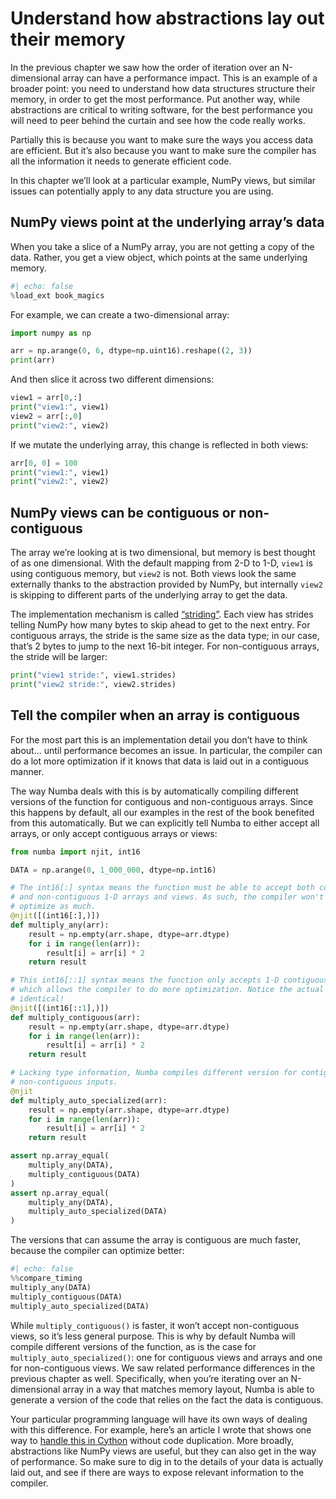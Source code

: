# Understand how abstractions lay out their memory

In the previous chapter we saw how the order of iteration over an N-dimensional array can have a performance impact.
This is an example of a broader point: you need to understand how data structures structure their memory, in order to get the most performance.
Put another way, while abstractions are critical to writing software, for the best performance you will need to peer behind the curtain and see how the code really works.

Partially this is because you want to make sure the ways you access data are efficient.
But it's also because you want to make sure the compiler has all the information it needs to generate efficient code.

In this chapter we'll look at a particular example, NumPy views, but similar issues can potentially apply to any data structure you are using.

## NumPy views point at the underlying array's data

When you take a slice of a NumPy array, you are not getting a copy of the data.
Rather, you get a view object, which points at the same underlying memory.


```python
#| echo: false
%load_ext book_magics
```

For example, we can create a two-dimensional array:

```python
import numpy as np

arr = np.arange(0, 6, dtype=np.uint16).reshape((2, 3))
print(arr)
```

And then slice it across two different dimensions:

```python
view1 = arr[0,:]
print("view1:", view1)
view2 = arr[:,0]
print("view2:", view2)
```

If we mutate the underlying array, this change is reflected in both views:

```python
arr[0, 0] = 100
print("view1:", view1)
print("view2:", view2)
```

## NumPy views can be contiguous or non-contiguous

The array we're looking at is two dimensional, but memory is best thought of as one dimensional.
With the default mapping from 2-D to 1-D, `view1` is using contiguous memory, but `view2` is not.
Both views look the same externally thanks to the abstraction provided by NumPy, but internally `view2` is skipping to different parts of the underlying array to get the data.

The implementation mechanism is called ["striding"](https://numpy.org/doc/stable/reference/generated/numpy.ndarray.strides.html).
Each view has strides telling NumPy how many bytes to skip ahead to get to the next entry.
For contiguous arrays, the stride is the same size as the data type; in our case, that's 2 bytes to jump to the next 16-bit integer.
For non-contiguous arrays, the stride will be larger:

```python
print("view1 stride:", view1.strides)
print("view2 stride:", view2.strides)
```

## Tell the compiler when an array is contiguous

For the most part this is an implementation detail you don't have to think about... until performance becomes an issue.
In particular, the compiler can do a lot more optimization if it knows that data is laid out in a contiguous manner.

The way Numba deals with this is by automatically compiling different versions of the function for contiguous and non-contiguous arrays.
Since this happens by default, all our examples in the rest of the book benefited from this automatically.
But we can explicitly tell Numba to either accept all arrays, or only accept contiguous arrays or views:

```python
from numba import njit, int16

DATA = np.arange(0, 1_000_000, dtype=np.int16)

# The int16[:] syntax means the function must be able to accept both contiguous
# and non-contiguous 1-D arrays and views. As such, the compiler won't be able to
# optimize as much.
@njit([(int16[:],)])
def multiply_any(arr):
    result = np.empty(arr.shape, dtype=arr.dtype)
    for i in range(len(arr)):
        result[i] = arr[i] * 2
    return result

# This int16[::1] syntax means the function only accepts 1-D contiguous arrays,
# which allows the compiler to do more optimization. Notice the actual code is
# identical!
@njit([(int16[::1],)])
def multiply_contiguous(arr):
    result = np.empty(arr.shape, dtype=arr.dtype)
    for i in range(len(arr)):
        result[i] = arr[i] * 2
    return result

# Lacking type information, Numba compiles different version for contiguous and
# non-contiguous inputs.
@njit
def multiply_auto_specialized(arr):
    result = np.empty(arr.shape, dtype=arr.dtype)
    for i in range(len(arr)):
        result[i] = arr[i] * 2
    return result

assert np.array_equal(
    multiply_any(DATA),
    multiply_contiguous(DATA)
)
assert np.array_equal(
    multiply_any(DATA),
    multiply_auto_specialized(DATA)
)
```

The versions that can assume the array is contiguous are much faster, because the compiler can optimize better:

```python
#| echo: false
%%compare_timing
multiply_any(DATA)
multiply_contiguous(DATA)
multiply_auto_specialized(DATA)
```

While `multiply_contiguous()` is faster, it won't accept non-contiguous views, so it's less general purpose.
This is why by default Numba will compile different versions of the function, as is the case for `multiply_auto_specialized()`: one for contiguous views and arrays and one for non-contiguous views.
We saw related performance differences in the previous chapter as well.
Specifically, when you're iterating over an N-dimensional array in a way that matches memory layout, Numba is able to generate a version of the code that relies on the fact the data is contiguous.

Your particular programming language will have its own ways of dealing with this difference.
For example, here's an article I wrote that shows one way to [handle this in Cython](https://pythonspeed.com/articles/faster-cython-simd/) without code duplication.
More broadly, abstractions like NumPy views are useful, but they can also get in the way of performance.
So make sure to dig in to the details of your data is actually laid out, and see if there are ways to expose relevant information to the compiler.
